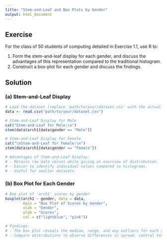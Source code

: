 ```yaml
---
title: "Stem-and-Leaf and Box Plots by Gender"
output: html_document
---
```


## Exercise
For the class of 50 students of computing detailed in Exercise 1.1, use R to:

1. Form the stem-and-leaf display for each gender, and discuss the advantages of this representation compared to the traditional histogram.
2. Construct a box-plot for each gender and discuss the findings.

## Solution

### (a) Stem-and-Leaf Display
```r
# Load the dataset (replace 'path/to/your/dataset.csv' with the actual file path)
data <- read.csv("path/to/your/dataset.csv")

# Stem-and-Leaf Display for Male
cat("Stem-and-Leaf for Male:\n")
stem(data$arch1[data$gender == "Male"])

# Stem-and-Leaf Display for Female
cat("\nStem-and-Leaf for Female:\n")
stem(data$arch1[data$gender == "Female"])

# Advantages of Stem-and-Leaf Display:
# - Retains raw data values while giving an overview of distribution.
# - Easier to identify individual values compared to histograms.
# - Useful for smaller datasets.
```

### (b) Box Plot for Each Gender
```r
# Box plot of 'arch1' scores by gender
boxplot(arch1 ~ gender, data = data,
        main = "Box Plot of Scores by Gender",
        xlab = "Gender",
        ylab = "Scores",
        col = c("lightblue", "pink"))

# Findings:
# - The box plot reveals the median, range, and any outliers for each gender.
# - Compare distributions to observe differences in spread, central tendency, and variability.
```